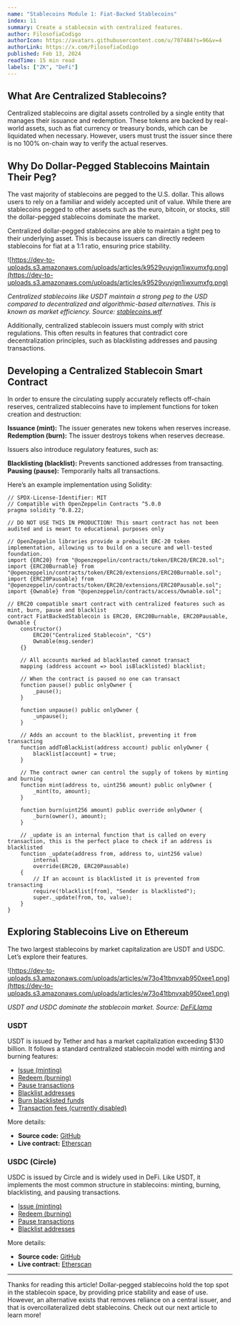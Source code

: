 ```yaml
---
name: "Stablecoins Module 1: Fiat-Backed Stablecoins"
index: 11
summary: Create a stablecoin with centralized features.
author: FilosofiaCodigo
authorIcon: https://avatars.githubusercontent.com/u/707484?s=96&v=4
authorLink: https://x.com/FilosofiaCodigo
published: Feb 13, 2024
readTime: 15 min read
labels: ["ZK", "DeFi"]
---
```


## What Are Centralized Stablecoins?

Centralized stablecoins are digital assets controlled by a single entity that manages their issuance and redemption. These tokens are backed by real-world assets, such as fiat currency or treasury bonds, which can be liquidated when necessary. However, users must trust the issuer since there is no 100% on-chain way to verify the actual reserves.

## Why Do Dollar-Pegged Stablecoins Maintain Their Peg?

The vast majority of stablecoins are pegged to the U.S. dollar. This allows users to rely on a familiar and widely accepted unit of value. While there are stablecoins pegged to other assets such as the euro, bitcoin, or stocks, still the dollar-pegged stablecoins dominate the market.

Centralized dollar-pegged stablecoins are able to maintain a tight peg to their underlying asset. This is because issuers can directly redeem stablecoins for fiat at a 1:1 ratio, ensuring price stability.

![https://dev-to-uploads.s3.amazonaws.com/uploads/articles/k9529vuyign1iwxumxfg.png](https://dev-to-uploads.s3.amazonaws.com/uploads/articles/k9529vuyign1iwxumxfg.png)

*Centralized stablecoins like USDT maintain a strong peg to the USD compared to decentralized and algorithmic-based alternatives. This is known as market efficiency. Source: [stablecoins.wtf](https://stablecoins.wtf/)*

Additionally, centralized stablecoin issuers must comply with strict regulations. This often results in features that contradict core decentralization principles, such as blacklisting addresses and pausing transactions.

## Developing a Centralized Stablecoin Smart Contract

In order to ensure the circulating supply accurately reflects off-chain reserves, centralized stablecoins have to implement functions for token creation and destruction:

**Issuance (mint):** The issuer generates new tokens when reserves increase.
**Redemption (burn):** The issuer destroys tokens when reserves decrease.

Issuers also introduce regulatory features, such as:

**Blacklisting (blacklist):** Prevents sanctioned addresses from transacting.
**Pausing (pause):** Temporarily halts all transactions.

Here’s an example implementation using Solidity:

```solidity
// SPDX-License-Identifier: MIT
// Compatible with OpenZeppelin Contracts ^5.0.0
pragma solidity ^0.8.22;

// DO NOT USE THIS IN PRODUCTION! This smart contract has not been audited and is meant to educational purposes only

// OpenZeppelin libraries provide a prebuilt ERC-20 token implementation, allowing us to build on a secure and well-tested foundation.
import {ERC20} from "@openzeppelin/contracts/token/ERC20/ERC20.sol";
import {ERC20Burnable} from "@openzeppelin/contracts/token/ERC20/extensions/ERC20Burnable.sol";
import {ERC20Pausable} from "@openzeppelin/contracts/token/ERC20/extensions/ERC20Pausable.sol";
import {Ownable} from "@openzeppelin/contracts/access/Ownable.sol";

// ERC20 compatible smart contract with centralized features such as mint, burn, pause and blacklist
contract FiatBackedStablecoin is ERC20, ERC20Burnable, ERC20Pausable, Ownable {
    constructor()
        ERC20("Centralized Stablecoin", "CS")
        Ownable(msg.sender)
    {}

    // All accounts marked ad blacklasted cannot transact
    mapping (address account => bool isBlacklisted) blacklist;

    // When the contract is paused no one can transact
    function pause() public onlyOwner {
        _pause();
    }

    function unpause() public onlyOwner {
        _unpause();
    }

    // Adds an account to the blacklist, preventing it from transacting
    function addToBlackList(address account) public onlyOwner {
        blacklist[account] = true;
    }

    // The contract owner can control the supply of tokens by minting and burning
    function mint(address to, uint256 amount) public onlyOwner {
        _mint(to, amount);
    }

    function burn(uint256 amount) public override onlyOwner {
        _burn(owner(), amount);
    }

    // _update is an internal function that is called on every transaction, this is the perfect place to check if an address is blacklisted
    function _update(address from, address to, uint256 value)
        internal
        override(ERC20, ERC20Pausable)
    {
        // If an account is blacklisted it is prevented from transacting
        require(!blacklist[from], "Sender is blacklisted");
        super._update(from, to, value);
    }
}
```

## Exploring Stablecoins Live on Ethereum

The two largest stablecoins by market capitalization are USDT and USDC. Let’s explore their features.

![https://dev-to-uploads.s3.amazonaws.com/uploads/articles/w73o41tbnvxab950xee1.png](https://dev-to-uploads.s3.amazonaws.com/uploads/articles/w73o41tbnvxab950xee1.png)

*USDT and USDC dominate the stablecoin market. Source: [DeFiLlama](https://defillama.com/stablecoins)*

### **USDT**

USDT is issued by Tether and has a market capitalization exceeding $130 billion. It follows a standard centralized stablecoin model with minting and burning features:

- [Issue (minting)](https://github.com/tethercoin/USDT/blob/main/TetherToken.sol#L406)
- [Redeem (burning)](https://github.com/tethercoin/USDT/blob/main/TetherToken.sol#L420)
- [Pause transactions](https://github.com/tethercoin/USDT/blob/main/TetherToken.sol#L254)
- [Blacklist addresses](https://github.com/tethercoin/USDT/blob/main/TetherToken.sol#L281)
- [Burn blacklisted funds](https://github.com/tethercoin/USDT/blob/main/TetherToken.sol#L291)
- [Transaction fees (currently disabled)](https://github.com/tethercoin/USDT/blob/main/TetherToken.sol#L429)

More details:

- **Source code:** [GitHub](https://github.com/circlefin/stablecoin-evm/blob/master/contracts/v2/FiatTokenV2_2.sol)
- **Live contract:** [Etherscan](https://etherscan.io/token/0xa0b86991c6218b36c1d19d4a2e9eb0ce3606eb48#readProxyContract)

### USDC (Circle)

USDC is issued by Circle and is widely used in DeFi. Like USDT, it implements the most common structure in stablecoins: minting, burning, blacklisting, and pausing transactions.

- [Issue (minting)](https://github.com/circlefin/stablecoin-evm/blob/master/contracts/v1/FiatTokenV1.sol#L121)
- [Redeem (burning)](https://github.com/circlefin/stablecoin-evm/blob/master/contracts/v1/FiatTokenV1.sol#L360)
- [Pause transactions](https://github.com/circlefin/stablecoin-evm/blob/master/contracts/v1/Pausable.sol#L70)
- [Blacklist addresses](https://github.com/circlefin/stablecoin-evm/blob/master/contracts/v1/Blacklistable.sol#L71)

More details:

- **Source code:** [GitHub](https://github.com/circlefin/stablecoin-evm/blob/master/contracts/v2/FiatTokenV2_2.sol)
- **Live contract:** [Etherscan](https://etherscan.io/token/0xa0b86991c6218b36c1d19d4a2e9eb0ce3606eb48#readProxyContract)

---

Thanks for reading this article! Dollar-pegged stablecoins hold the top spot in the stablecoin space, by providing price stability and ease of use. However, an alternative exists that removes reliance on a central issuer, and that is overcollateralized debt stablecoins. Check out our next article to learn more!